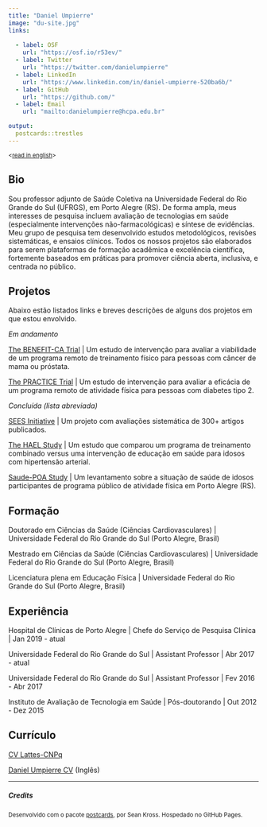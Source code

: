 ```yaml
---
title: "Daniel Umpierre"
image: "du-site.jpg"
links:
  
  - label: OSF
    url: "https://osf.io/r53ev/"
  - label: Twitter
    url: "https://twitter.com/danielumpierre"
  - label: LinkedIn
    url: "https://www.linkedin.com/in/daniel-umpierre-520ba6b/"
  - label: GitHub
    url: "https://github.com/"
  - label: Email
    url: "mailto:danielumpierre@hcpa.edu.br"

output:
  postcards::trestles
---
```


^\<[read in english](/)\>^

## Bio

Sou professor adjunto de Saúde Coletiva na Universidade Federal do Rio Grande do Sul (UFRGS), em Porto Alegre (RS). De forma ampla, meus interesses de pesquisa incluem avaliação de tecnologias em saúde (especialmente intervenções não-farmacológicas) e síntese de evidências. Meu grupo de pesquisa tem desenvolvido estudos metodológicos, revisões sistemáticas, e ensaios clínicos. Todos os nossos projetos são elaborados para serem plataformas de formação acadêmica e excelência científica, fortemente baseados em práticas para promover ciência aberta, inclusiva, e centrada no público.

## Projetos

Abaixo estão listados links e breves descrições de alguns dos projetos em que estou envolvido.

*Em andamento*

[The BENEFIT-CA Trial](https://osf.io/gw2x6/) \| Um estudo de intervenção para avaliar a viabilidade de um programa remoto de treinamento físico para pessoas com câncer de mama ou próstata.

[The PRACTICE Trial](https://osf.io/npxdw/) \| Um estudo de intervenção para avaliar a eficácia de um programa remoto de atividade física para pessoas com diabetes tipo 2.

*Concluída (lista abreviada)*

[SEES Initiative](https://sees-initiative.org/) \| Um projeto com avaliações sistemática de 300+ artigos publicados.

[The HAEL Study](https://osf.io/56wrv/) \| Um estudo que comparou um programa de treinamento combinado versus uma intervenção de educação em saúde para idosos com hipertensão arterial.

[Saude-POA Study](https://osf.io/q4r69/) \| Um levantamento sobre a situação de saúde de idosos participantes de programa público de atividade física em Porto Alegre (RS).

## Formação

Doutorado em Ciências da Saúde (Ciências Cardiovasculares) \| Universidade Federal do Rio Grande do Sul (Porto Alegre, Brasil)

Mestrado em Ciências da Saúde (Ciências Cardiovasculares) \| Universidade Federal do Rio Grande do Sul (Porto Alegre, Brasil)

Licenciatura plena em Educação Física \| Universidade Federal do Rio Grande do Sul (Porto Alegre, Brasil)

## Experiência

Hospital de Clínicas de Porto Alegre \| Chefe do Serviço de Pesquisa Clínica \| Jan 2019 - atual

Universidade Federal do Rio Grande do Sul \| Assistant Professor \| Abr 2017 - atual

Universidade Federal do Rio Grande do Sul \| Assistant Professor \| Fev 2016 - Abr 2017

Instituto de Avaliação de Tecnologia em Saúde \| Pós-doutorando \| Out 2012 - Dez 2015

## Currículo

[CV Lattes-CNPq](http://lattes.cnpq.br/7262168077244929)

[Daniel Umpierre CV](https://github.com/dumpierre/website/raw/main/CV-DanielUmpierre.pdf) (Inglês)

------------------------------------------------------------------------

##### Credits

^Desenvolvido com o pacote [postcards](https://github.com/seankross/postcards), por Sean Kross. Hospedado no GitHub Pages.^
